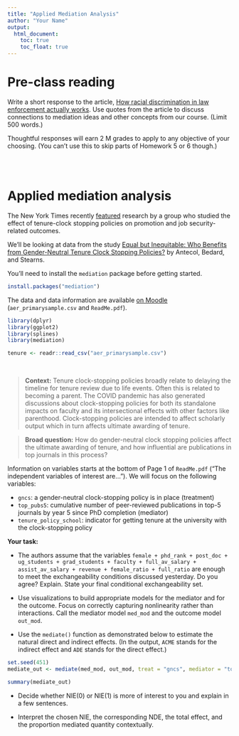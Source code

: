 ```yaml
---
title: "Applied Mediation Analysis"
author: "Your Name"
output: 
  html_document:
    toc: true
    toc_float: true
---
```


# Pre-class reading

Write a short response to the article, [How racial discrimination in law enforcement actually works](https://www.vox.com/2014/12/1/7311417/race-law-controls). Use quotes from the article to discuss connections to mediation ideas and other concepts from our course. (Limit 500 words.)

Thoughtful responses will earn 2 M grades to apply to any objective of your choosing. (You can't use this to skip parts of Homework 5 or 6 though.)


<br><br>


# Applied mediation analysis

The New York Times recently [featured](https://www.nytimes.com/2020/09/29/business/economy/pandemic-women-tenure.html) research by a group who studied the effect of tenure-clock stopping policies on promotion and job security-related outcomes.

We'll be looking at data from the study [Equal but Inequitable: Who Benefits from Gender-Neutral Tenure Clock Stopping Policies?](https://www.aeaweb.org/articles?id=10.1257/aer.20160613) by Antecol, Bedard, and Stearns.

You'll need to install the `mediation` package before getting started.

```r
install.packages("mediation")
```

The data and data information are available [on Moodle](https://moodle.macalester.edu/mod/folder/view.php?id=36923) (`aer_primarysample.csv` and `ReadMe.pdf`).

```r
library(dplyr)
library(ggplot2)
library(splines)
library(mediation)

tenure <- readr::read_csv("aer_primarysample.csv")
```

<br>


> **Context:** Tenure clock-stopping policies broadly relate to delaying the timeline for tenure review due to life events. Often this is related to becoming a parent. The COVID pandemic has also generated discussions about clock-stopping policies for both its standalone impacts on faculty and its intersectional effects with other factors like parenthood. Clock-stopping policies are intended to affect scholarly output which in turn affects ultimate awarding of tenure.

> **Broad question:** How do gender-neutral clock stopping policies affect the ultimate awarding of tenure, and how influential are publications in top journals in this process?

Information on variables starts at the bottom of Page 1 of `ReadMe.pdf` ("The independent variables of interest are..."). We will focus on the following variables:

- `gncs`: a gender-neutral clock-stopping policy is in place (treatment)
- `top_pubs5`: cumulative number of peer-reviewed publications in top-5 journals by year 5 since PhD completion (mediator)
- `tenure_policy_school`: indicator for getting tenure at the university with the clock-stopping policy


**Your task:**

- The authors assume that the variables `female + phd_rank + post_doc + ug_students + grad_students + faculty + full_av_salary + assist_av_salary + revenue + female_ratio + full_ratio` are enough to meet the exchangeability conditions discussed yesterday. Do you agree? Explain. State your final conditional exchangeability set.

- Use visualizations to build appropriate models for the mediator and for the outcome. Focus on correctly capturing nonlinearity rather than interactions. Call the mediator model `med_mod` and the outcome model `out_mod`.

- Use the `mediate()` function as demonstrated below to estimate the natural direct and indirect effects. (In the output, `ACME` stands for the indirect effect and `ADE` stands for the direct effect.)

```r
set.seed(451)
mediate_out <- mediate(med_mod, out_mod, treat = "gncs", mediator = "top_pubs5", robustSE = TRUE, sims = 1000)

summary(mediate_out)
```

- Decide whether NIE(0) or NIE(1) is more of interest to you and explain in a few sentences.

- Interpret the chosen NIE, the corresponding NDE, the total effect, and the proportion mediated quantity contextually.


